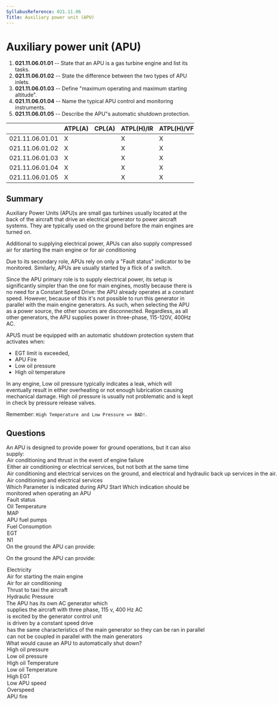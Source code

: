 ```yaml
---
SyllabusReference: 021.11.06
Title: Auxiliary power unit (APU)
---
```


# Auxiliary power unit (APU)

1.  **021.11.06.01.01** -- State that an APU is a gas turbine engine and list its
    tasks.
2.  **021.11.06.01.02** -- State the difference between the two types of APU
    inlets.
3.  **021.11.06.01.03** -- Define "maximum operating and maximum starting
    altitude".
4.  **021.11.06.01.04** -- Name the typical APU control and monitoring
    instruments.
5.  **021.11.06.01.05** -- Describe the APU"s automatic shutdown protection.

|                 | ATPL(A) | CPL(A) | ATPL(H)/IR | ATPL(H)/VFR | CPL(H) | IR | CBIR(A) |
| --------------- | ------- | ------ | ---------- | ----------- | ------ | -- | ------- |
| 021.11.06.01.01 | X       |        | X          | X           |        |    |         |
| 021.11.06.01.02 | X       |        | X          | X           |        |    |         |
| 021.11.06.01.03 | X       |        | X          | X           |        |    |         |
| 021.11.06.01.04 | X       |        | X          | X           |        |    |         |
| 021.11.06.01.05 | X       |        | X          | X           |        |    |         |

## Summary

Auxiliary Power Units (APU)s are small gas turbines usually located at the back
of the aircraft that drive an electrical generator to power aircraft systems.
They are typically used on the ground before the main engines are turned on.

Additional to supplying electrical power, APUs can also supply compressed air
for starting the main engine or for air conditioning

Due to its secondary role, APUs rely on only a "Fault status" indicator to be
monitored. Similarly, APUs are usually started by a flick of a switch.

Since the APU primary role is to supply electrical power, its setup is
significantly simpler than the one for main engines, mostly because there is no
need for a Constant Speed Drive: the APU already operates at a constant speed.
However, because of this it's not possible to run this generator in parallel
with the main engine generators. As such, when selecting the APU as a power
source, the other sources are disconnected. Regardless, as all other generators,
the APU supplies power in three-phase, 115-120V, 400Hz AC.

APUS must be equipped with an automatic shutdown protection system that
activates when:

*   EGT limit is exceeded,
*   APU Fire
*   Low oil pressure
*   High oil temperature

In any engine, Low oil pressure typically indicates a leak, which will
eventually result in either overheating or not enough lubrication causing
mechanical damage. High oil pressure is usually not problematic and is kept in
check by pressure release valves.

Remember: `High Temperature and Low Pressure => BAD!`.

## Questions

<Question id="LFS7CP9SL2" lo="021.11.06.01.01">
  <Text variant="oneCorrect">
    An APU is designed to provide power for ground operations, but it can also
    supply:
  </Text>

  <Option why="The APU cannot supply thrust">
    Air conditioning and thrust in the event of engine failure
  </Option>

  <Option>
    Either air conditioning or electrical services, but not both at the same
    time
  </Option>

  <Option why="the APU never provides hydraulic power directly.">
    Air conditioning and electrical services on the ground, and electrical and
    hydraulic back up services in the air.
  </Option>

  <Option correct>Air conditioning and electrical services</Option>
</Question>

<Question id="JG9GDLCXB9" lo="021.11.06.01.04">
  <Text variant="oneCorrect">
    Which Parameter is indicated during APU Start
  </Text>

  <Text variant="oneCorrect">
    Which indication should be monitored when operating an APU
  </Text>

  <Option correct>Fault status</Option>
  <Option>Oil Temperature</Option>
  <Option>MAP</Option>
  <Option>APU fuel pumps</Option>
  <Option>Fuel Consumption</Option>
  <Option>EGT</Option>
  <Option>N1</Option>
</Question>

<Question id="JG9GDLCXB8" lo="021.11.06.01.01">
  <Text variant="multipleCorrect" select={6}>
    On the ground the APU can provide:
  </Text>

  <Text variant="oneTwo">On the ground the APU can provide:</Text>
  <Option correct>Electricity</Option>
  <Option correct>Air for starting the main engine</Option>
  <Option correct>Air for air conditioning</Option>
  <Option correct>Thrust to taxi the aircraft</Option>
  <Option>Hydraulic Pressure</Option>
</Question>

<Question id="JG9GDLCXB7" lo="021.11.06.01.01">
  <Text variant="oneCorrect">The APU has its own AC generator which</Text>

  <Option correct>
    supplies the aircraft with three phase, 115 v, 400 Hz AC
  </Option>

  <Option>is excited by the generator control unit</Option>

  <Option why="The APU already operates at a constant speed, so there is no need for a CSD">
    is driven by a constant speed drive
  </Option>

  <Option why="it is usually not possible to run the APU in parallel with the main generator">
    has the same characteristics of the main generator so they can be ran in
    parallel
  </Option>

  <Option correct>
    can not be coupled in parallel with the main generators
  </Option>
</Question>

<Question id="JG9GDLCXB6" lo="021.11.06.01.05">
  <Text variant="multipleCorrect" select={6}>
    What would cause an APU to automatically shut down?
  </Text>

  <Option why="High oil pressure is prevented by pressure relief valves.">
    High oil pressure
  </Option>

  <Option correct why="Most likely indicates a leak in the oil system, which will lead to damage, or even fire. Remember: High oil Temperature, and Low oil Pressure = Bad">
    Low oil pressure
  </Option>

  <Option correct why="Remember: High oil Temperature, and Low oil Pressure = Bad">
    High oil Temperature
  </Option>

  <Option correct why="Low oil temperature is usually not cause for concern. Remember: High oil Temperature, and Low oil Pressure = Bad">
    Low oil Temperature
  </Option>

  <Option correct why="Indicates over heating, which can lead to damage, or fire">
    High EGT
  </Option>

  <Option why="Overspeed can cause fatal damage to the APU">
    Low APU speed
  </Option>

  <Option correct why="Overspeed can cause fatal damage to the APU">
    Overspeed
  </Option>

  <Option correct why="In general having your aircraft on fire is considered a bad idea">
    APU fire
  </Option>
</Question>
